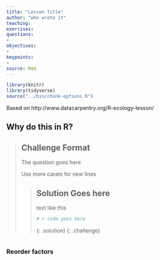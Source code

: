 ```yaml
---
title: "Lesson Title"
author: "who wrote it"
teaching: 
exercises: 
questions:
- 
objectives:
- 
keypoints:
- 
source: Rmd
---
```


```r
library(knitr)
library(tidyverse)
source("../bin/chunk-options.R")
```
Based on http://www.datacarpentry.org/R-ecology-lesson/

## Why do this in R?

> ## Challenge Format
> The question goes here
>
> Use more carats for new lines 
>
> 
> > ## Solution Goes here
> > text like this
> > ```r
> > # r code goes here
> > ```
> {: .solution}
{: .challenge}

```r

```


### Reorder factors

<!--- HTML comment 
Comments
-->

